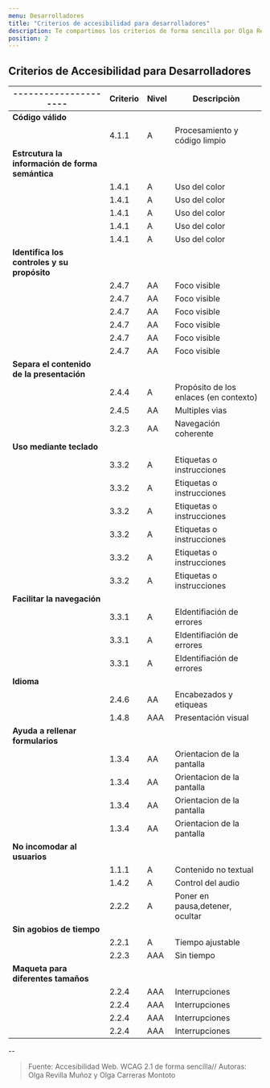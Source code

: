 ```yaml
---
menu: Desarrolladores
title: "Criterios de accesibilidad para desarrolladores"
description: Te compartimos los criterios de forma sencilla por Olga Revilla y Olga.
position: 2
---
```


## Criterios de Accesibilidad para Desarrolladores

| ---------------------     | Criterio | Nivel | Descripciòn                                                        |
| ------------     | ----------------------- | ------------------ | --------------------------------------          |
| **Código válido**         |                                                                                       |
|                           | 4.1.1    |  A    |  Procesamiento y código limpio                                     |
| **Estrcutura la información de forma semántica** |                                                                |
|                           | 1.4.1    |   A   |  Uso del color                                                     |
|                           | 1.4.1    |   A   |  Uso del color                                                     |
|                           | 1.4.1    |   A   |  Uso del color                                                     |
|                           | 1.4.1    |   A   |  Uso del color                                                     |
|                           | 1.4.1    |   A   |  Uso del color                                                     |
|**Identifica los controles y su propósito**   |                                                                    |
|                           | 2.4.7    |  AA   |  Foco visible                                                      |
|                           | 2.4.7    |  AA   |  Foco visible                                                      |
|                           | 2.4.7    |  AA   |  Foco visible                                                      |
|                           | 2.4.7    |  AA   |  Foco visible                                                      |
|                           | 2.4.7    |  AA   |  Foco visible                                                      |
|                           | 2.4.7    |  AA   |  Foco visible                                                      |
| **Separa el contenido de la presentación**      |                                                                 |  
|                           | 2.4.4    |  A    |  Propósito de los enlaces (en contexto)                            |
|                           | 2.4.5    |  AA   |  Multiples vìas                                                    |
|                           | 3.2.3    |  AA   |  Navegación coherente                                              |
| **Uso mediante teclado**    |                                                                                     |
|                           | 3.3.2    |  A    |  Etiquetas o instrucciones                                         |
|                           | 3.3.2    |  A    |  Etiquetas o instrucciones                                         |
|                           | 3.3.2    |  A    |  Etiquetas o instrucciones                                         |
|                           | 3.3.2    |  A    |  Etiquetas o instrucciones                                         |
|                           | 3.3.2    |  A    |  Etiquetas o instrucciones                                         |
|                           | 3.3.2    |  A    |  Etiquetas o instrucciones                                         |
| **Facilitar la navegación**           |                                                                           |
|                           | 3.3.1    |  A    |  EIdentifiación de errores                                         |
|                           | 3.3.1    |  A    |  EIdentifiación de errores                                         |
|                           | 3.3.1    |  A    |  EIdentifiación de errores                                         |
|**Idioma**        |                                                                                                |
|                           | 2.4.6    |  AA   |  Encabezados y etiqueas                                            |
|                           | 1.4.8    |  AAA  |  Presentación visual                                               |
| **Ayuda a rellenar formularios**                                                                                  |
|                           | 1.3.4    |  AA   |  Orientacion de la pantalla                                        |
|                           | 1.3.4    |  AA   |  Orientacion de la pantalla                                        |
|                           | 1.3.4    |  AA   |  Orientacion de la pantalla                                        |
|                           | 1.3.4    |  AA   |  Orientacion de la pantalla                                        |
| **No incomodar al usuarios**           |                                                                          |
|                           | 1.1.1    |  A    |  Contenido no textual                                              |
|                           | 1.4.2    |  A    |  Control del audio                                                 |
|                           | 2.2.2    |  A    |  Poner en pausa,detener, ocultar                                   |
| **Sin agobios de tiempo**           |                                                                             |
|                           | 2.2.1    |  A    |  Tiempo ajustable                                                  |
|                           | 2.2.3    |  AAA  |  Sin tiempo                                                        |
| **Maqueta para diferentes tamaños**           |                                                                   |
|                           | 2.2.4    |  AAA  |  Interrupciones                                                    |
|                           | 2.2.4    |  AAA  |  Interrupciones                                                    |
|                           | 2.2.4    |  AAA  |  Interrupciones                                                    |
|                           | 2.2.4    |  AAA  |  Interrupciones                                                    |









--

> Fuente: Accesibilidad Web. WCAG 2.1 de forma sencilla// 
Autoras: Olga Revilla Muñoz y Olga Carreras Montoto
